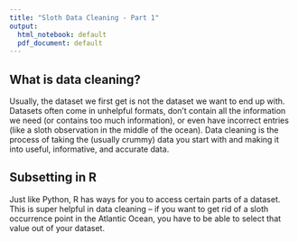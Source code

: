 ```yaml
---
title: "Sloth Data Cleaning - Part 1"
output:
  html_notebook: default
  pdf_document: default
---
```


## What is data cleaning?

Usually, the dataset we first get is not the dataset we want to end up with. Datasets often come in unhelpful formats, don't contain all the information we need (or contains too much information), or even have incorrect entries (like a sloth observation in the middle of the ocean). Data cleaning is the process of taking the (usually crummy) data you start with and making it into useful, informative, and accurate data.

## Subsetting in R

Just like Python, R has ways for you to access certain parts of a dataset. This is super helpful in data cleaning -- if you want to get rid of a sloth occurrence point in the Atlantic Ocean, you have to be able to select that value out of your dataset.